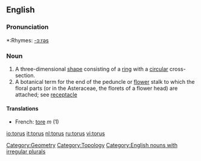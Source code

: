 ==English==
===Pronunciation===
*:Rhymes: [[Rhymes:English:-ɔːrəs|-ɔːrəs]]

===Noun===
{{en-noun|tor|i}}

# A three-dimensional [[shape]] consisting of a [[ring]] with a [[circular]] cross-section.
# A botanical term for the end of the peduncle or [[flower]] stalk to which the floral parts (or in the Asteraceae, the florets of a flower head) are attached; see [[receptacle]]

====Translations====
*French: [[tore]] ''m'' (1)

[[Category:Geometry]]
[[Category:Topology]]
[[Category:English nouns with irregular plurals]]

[[io:torus]]
[[it:torus]]
[[nl:torus]]
[[ru:torus]]
[[vi:torus]]